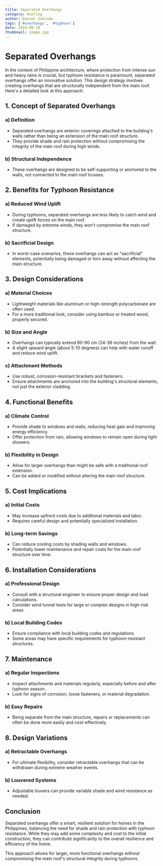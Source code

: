 ```yaml
---
title: Separated Overhangs
category: Roofing
author: Daniel Sobrado
tags: ['#overhangs', '#typhoon']
date: 2024-08-10
thumbnail: image.jpg
---
```


# Separated Overhangs

In the context of Philippine architecture, where protection from intense sun and heavy rains is crucial, but typhoon resistance is paramount, separated overhangs offer an innovative solution. This design strategy involves creating overhangs that are structurally independent from the main roof. Here's a detailed look at this approach:

## 1. Concept of Separated Overhangs

### a) Definition
- Separated overhangs are exterior coverings attached to the building's walls rather than being an extension of the main roof structure.
- They provide shade and rain protection without compromising the integrity of the main roof during high winds.

### b) Structural Independence
- These overhangs are designed to be self-supporting or anchored to the walls, not connected to the main roof trusses.

## 2. Benefits for Typhoon Resistance

### a) Reduced Wind Uplift
- During typhoons, separated overhangs are less likely to catch wind and create uplift forces on the main roof.
- If damaged by extreme winds, they won't compromise the main roof structure.

### b) Sacrificial Design
- In worst-case scenarios, these overhangs can act as "sacrificial" elements, potentially being damaged or torn away without affecting the main structure.

## 3. Design Considerations

### a) Material Choices
- Lightweight materials like aluminum or high-strength polycarbonate are often used.
- For a more traditional look, consider using bamboo or treated wood, properly secured.

### b) Size and Angle
- Overhangs can typically extend 60-90 cm (24-36 inches) from the wall.
- A slight upward angle (about 5-10 degrees) can help with water runoff and reduce wind uplift.

### c) Attachment Methods
- Use robust, corrosion-resistant brackets and fasteners.
- Ensure attachments are anchored into the building's structural elements, not just the exterior cladding.

## 4. Functional Benefits

### a) Climate Control
- Provide shade to windows and walls, reducing heat gain and improving energy efficiency.
- Offer protection from rain, allowing windows to remain open during light showers.

### b) Flexibility in Design
- Allow for larger overhangs than might be safe with a traditional roof extension.
- Can be added or modified without altering the main roof structure.

## 5. Cost Implications

### a) Initial Costs
- May increase upfront costs due to additional materials and labor.
- Requires careful design and potentially specialized installation.

### b) Long-term Savings
- Can reduce cooling costs by shading walls and windows.
- Potentially lower maintenance and repair costs for the main roof structure over time.

## 6. Installation Considerations

### a) Professional Design
- Consult with a structural engineer to ensure proper design and load calculations.
- Consider wind tunnel tests for large or complex designs in high-risk areas.

### b) Local Building Codes
- Ensure compliance with local building codes and regulations.
- Some areas may have specific requirements for typhoon-resistant structures.

## 7. Maintenance

### a) Regular Inspections
- Inspect attachments and materials regularly, especially before and after typhoon season.
- Look for signs of corrosion, loose fasteners, or material degradation.

### b) Easy Repairs
- Being separate from the main structure, repairs or replacements can often be done more easily and cost-effectively.

## 8. Design Variations

### a) Retractable Overhangs
- For ultimate flexibility, consider retractable overhangs that can be withdrawn during extreme weather events.

### b) Louvered Systems
- Adjustable louvers can provide variable shade and wind resistance as needed.

## Conclusion

Separated overhangs offer a smart, resilient solution for homes in the Philippines, balancing the need for shade and rain protection with typhoon resistance. While they may add some complexity and cost to the initial construction, they can contribute significantly to the overall resilience and efficiency of the home.

This approach allows for larger, more functional overhangs without compromising the main roof's structural integrity during typhoons.